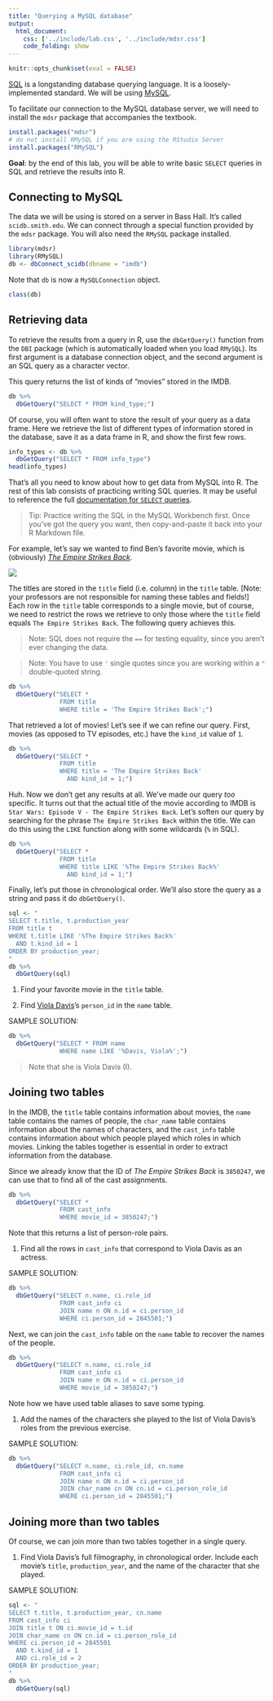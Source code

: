 ```yaml
---
title: "Querying a MySQL database"
output:
  html_document:
    css: ['../include/lab.css', '../include/mdsr.css']
    code_folding: show
---
```


```r
knitr::opts_chunk$set(eval = FALSE)
```

[SQL](https://en.wikipedia.org/wiki/SQL) is a longstanding database querying language. It is a loosely-implemented standard. We will be using [MySQL](https://en.wikipedia.org/wiki/MySQL).

To facilitate our connection to the MySQL database server, we will need to install the `mdsr` package that accompanies the textbook. 

```r
install.packages("mdsr")
# do not install RMySQL if you are using the RStudio Server
install.packages("RMySQL")
```

**Goal**: by the end of this lab, you will be able to write basic `SELECT` queries in SQL and retrieve the results into R.

## Connecting to MySQL

The data we will be using is stored on a server in Bass Hall. It's called `scidb.smith.edu`. We can connect through a special function provided by the `mdsr` package. You will also need the `RMySQL` package installed. 

```r
library(mdsr)
library(RMySQL)
db <- dbConnect_scidb(dbname = "imdb")
```

Note that `db` is now a `MySQLConnection` object. 

```r
class(db)
```

## Retrieving data

To retrieve the results from a query in R, use the `dbGetQuery()` function from the `DBI` package (which is automatically loaded when you load `RMySQL`). Its first argument is a database connection object, and the second argument is an SQL query as a character vector. 

This query returns the list of kinds of "movies" stored in the IMDB.

```r
db %>%
  dbGetQuery("SELECT * FROM kind_type;")
```

Of course, you will often want to store the result of your query as a data frame. Here we retrieve the list of different types of information stored in the database, save it as a data frame in R, and show the first few rows. 

```r
info_types <- db %>%
  dbGetQuery("SELECT * FROM info_type")
head(info_types)
```

That's all you need to know about how to get data from MySQL into R. The rest of this lab consists of practicing writing SQL queries. It may be useful to reference the full [documentation for `SELECT` queries](http://dev.mysql.com/doc/refman/5.6/en/select.html). 

> Tip: Practice writing the SQL in the MySQL Workbench first. Once you've got the query you want, then copy-and-paste it back into your R Markdown file.

For example, let's say we wanted to find Ben's favorite movie, which is (obviously) [*The Empire Strikes Back*](http://www.imdb.com/title/tt0080684/). 

![](https://www.movieposter.com/posters/archive/main/4/A70-2036)

The titles are stored in the `title` field (i.e. column) in the `title` table. [Note: your professors are not responsible for naming these tables and fields!] Each row in the `title` table corresponds to a single movie, but of course, we need to restrict the rows we retrieve to only those where the `title` field equals `The Empire Strikes Back`. The following query achieves this.

> Note: SQL does not require the `==` for testing equality, since you aren't ever changing the data. 

> Note: You have to use `'` single quotes since you are working within a `"` double-quoted string. 

```r
db %>%
  dbGetQuery("SELECT *
              FROM title
              WHERE title = 'The Empire Strikes Back';")
```

That retrieved a lot of movies! Let's see if we can refine our query. First, movies (as opposed to TV episodes, etc.) have the `kind_id` value of `1`. 

```r
db %>%
  dbGetQuery("SELECT *
              FROM title
              WHERE title = 'The Empire Strikes Back'
                AND kind_id = 1;")
```

Huh. Now we don't get any results at all. We've made our query *too* specific. It turns out that the actual title of the movie according to IMDB is `Star Wars: Episode V - The Empire Strikes Back`. Let's soften our query by searching for the phrase `The Empire Strikes Back` within the title. We can do this using the `LIKE` function along with some wildcards (`%` in SQL).

```r
db %>%
  dbGetQuery("SELECT *
              FROM title
              WHERE title LIKE '%The Empire Strikes Back%'
                AND kind_id = 1;")
```

Finally, let's put those in chronological order. We'll also store the query as a string and pass it do `dbGetQuery()`.  

```r
sql <- "
SELECT t.title, t.production_year
FROM title t 
WHERE t.title LIKE '%The Empire Strikes Back%'
  AND t.kind_id = 1
ORDER BY production_year;
"
db %>%
  dbGetQuery(sql)
```

#. Find your favorite movie in the `title` table. 

#. Find [Viola Davis](http://www.imdb.com/name/nm0205626/?ref_=nv_sr_1)'s `person_id` in the `name` table. 

SAMPLE SOLUTION:

```r
db %>%
  dbGetQuery("SELECT * FROM name 
              WHERE name LIKE '%Davis, Viola%';")
```


> Note that she is Viola Davis (I).

## Joining two tables

In the IMDB, the `title` table contains information about movies, the `name` table contains the names of people, the `char_name` table contains information about the names of characters, and the `cast_info` table contains information about which people played which roles in which movies. Linking the tables together is essential in order to extract information from the database. 

Since we already know that the ID of *The Empire Strikes Back* is `3850247`, we can use that to find all of the cast assignments. 


```r
db %>%
  dbGetQuery("SELECT *
              FROM cast_info
              WHERE movie_id = 3850247;")
```

Note that this returns a list of person-role pairs. 

#. Find all the rows in `cast_info` that correspond to Viola Davis as an actress. 

SAMPLE SOLUTION: 

```r
db %>%
  dbGetQuery("SELECT n.name, ci.role_id
              FROM cast_info ci
              JOIN name n ON n.id = ci.person_id
              WHERE ci.person_id = 2845501;")
```

Next, we can join the `cast_info` table on the `name` table to recover the names of the people. 

```r
db %>%
  dbGetQuery("SELECT n.name, ci.role_id
              FROM cast_info ci
              JOIN name n ON n.id = ci.person_id
              WHERE movie_id = 3850247;")
```

Note how we have used table aliases to save some typing. 

#. Add the names of the characters she played to the list of Viola Davis's roles from the previous exercise. 

SAMPLE SOLUTION: 

```r
db %>%
  dbGetQuery("SELECT n.name, ci.role_id, cn.name
              FROM cast_info ci
              JOIN name n ON n.id = ci.person_id
              JOIN char_name cn ON cn.id = ci.person_role_id
              WHERE ci.person_id = 2845501;")
```

## Joining more than two tables

Of course, we can join more than two tables together in a single query. 

#. Find Viola Davis's full filmography, in chronological order. Include each movie's `title`, `production_year`, and the name of the character that she played. 

SAMPLE SOLUTION: 

```r
sql <- "
SELECT t.title, t.production_year, cn.name
FROM cast_info ci
JOIN title t ON ci.movie_id = t.id
JOIN char_name cn ON cn.id = ci.person_role_id
WHERE ci.person_id = 2845501
  AND t.kind_id = 1
  AND ci.role_id = 2
ORDER BY production_year;
"
db %>%
  dbGetQuery(sql)
```

